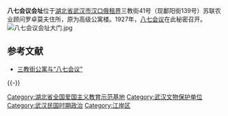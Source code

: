{{文物保护单位
| 级别 = 全国
| 图片 = [[File:August_7_meeting_building.jpg|300px]]
| 名称 = 八七会议会址
| 编号 = 2-5
| 分类 = 近现代重要史迹及代表性建筑
| 时代 = 1927年
| 所在 = [[湖北省|湖北省]][[武汉市|武汉市]][[江岸區|江岸區]]
| 登录 = 1982年
| Cat = 湖北全国重点文物保护单位
}}

'''八七会议会址'''位于[[湖北省|湖北省]][[武汉市|武汉市]][[汉口俄租界|汉口俄租界]]三教街41号（现鄱阳街139号）苏联农业顾问罗卓莫夫住所，原为高级公寓楼。1927年，[[八七会议|八七会议]]在此秘密召开。
[[File:八七会议会址大门.jpg|thumb]]

== 参考文献 ==
{{Reflist}}
* [https://web.archive.org/web/20160304073830/http://whty.whjs.gov.cn/content/2004-07/31/content_1522.htm 三教街公寓与“八七会议”]

{{-}}
{{湖北全国重点文物保护单位}}
{{汉口}}
{{湖北省全国爱国主义教育示范基地}}
{{中国20世纪建筑遗产}}
{{wuhan-stub}}
[[Category:湖北省全国爱国主义教育示范基地|Category:湖北省全国爱国主义教育示范基地]]
[[Category:武汉文物保护单位|Category:武汉文物保护单位]]
[[Category:武汉民国时期政治|Category:武汉民国时期政治]]
[[Category:江岸区|Category:江岸区]]